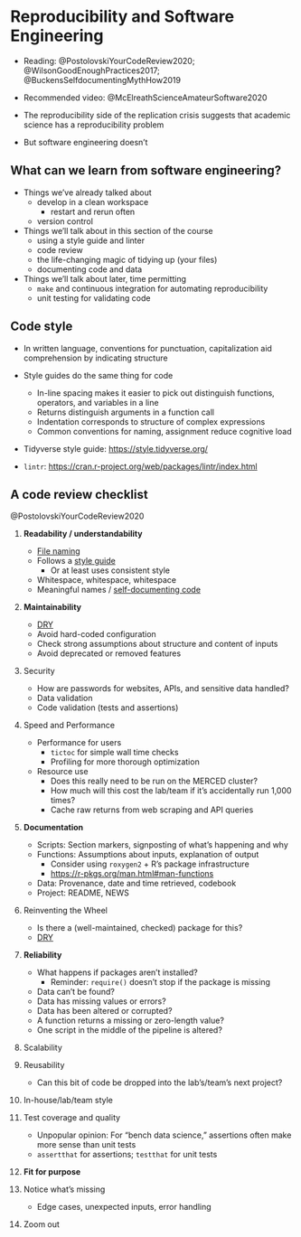 # Reproducibility and Software Engineering #

- Reading: @PostolovskiYourCodeReview2020; @WilsonGoodEnoughPractices2017; @BuckensSelfdocumentingMythHow2019
- Recommended video:  @McElreathScienceAmateurSoftware2020

- The reproducibility side of the replication crisis suggests that academic science has a reproducibility problem
- But software engineering doesn't


## What can we learn from software engineering? ##

- Things we've already talked about
    - develop in a clean workspace
        - restart and rerun often
    - version control

- Things we'll talk about in this section of the course
    - using a style guide and linter
    - code review
    - the life-changing magic of tidying up (your files)
    - documenting code and data

- Things we'll talk about later, time permitting
    - `make` and continuous integration for automating reproducibility
    - unit testing for validating code


## Code style ##

- In written language, conventions for punctuation, capitalization aid comprehension by indicating structure

- Style guides do the same thing for code
    - In-line spacing makes it easier to pick out distinguish functions, operators, and variables in a line
    - Returns distinguish arguments in a function call
    - Indentation corresponds to structure of complex expressions
    - Common conventions for naming, assignment reduce cognitive load

- Tidyverse style guide:  <https://style.tidyverse.org/>

- `lintr`: <https://cran.r-project.org/web/packages/lintr/index.html>


## A code review checklist ##

@PostolovskiYourCodeReview2020

1. **Readability / understandability**
    - [File naming](https://style.tidyverse.org/files.html)
    - Follows a [style guide](https://style.tidyverse.org/)
        - Or at least uses consistent style
    - Whitespace, whitespace, whitespace
    - Meaningful names / [self-documenting code](https://dev.to/woubuc/self-documenting-is-a-myth-and-how-to-make-your-code-self-documenting-3h2n)
    
2. **Maintainability**
    - [DRY](https://en.wikipedia.org/wiki/Don%27t_repeat_yourself)
    - Avoid hard-coded configuration
    - Check strong assumptions about structure and content of inputs
    - Avoid deprecated or removed features

3. Security
    - How are passwords for websites, APIs, and sensitive data handled? 
    - Data validation
    - Code validation (tests and assertions)

4. Speed and Performance
    - Performance for users
        - `tictoc` for simple wall time checks
        - Profiling for more thorough optimization
    - Resource use
        - Does this really need to be run on the MERCED cluster? 
        - How much will this cost the lab/team if it's accidentally run 1,000 times?
        - Cache raw returns from web scraping and API queries

5. **Documentation**
    - Scripts: Section markers, signposting of what's happening and why
    - Functions: Assumptions about inputs, explanation of output
        - Consider using `roxygen2` + R's package infrastructure
        - <https://r-pkgs.org/man.html#man-functions>
    - Data: Provenance, date and time retrieved, codebook
    - Project: README, NEWS

6. Reinventing the Wheel
    - Is there a (well-maintained, checked) package for this? 
    - [DRY](https://en.wikipedia.org/wiki/Don%27t_repeat_yourself)

7. **Reliability**
    - What happens if packages aren't installed?
        - Reminder: `require()` doesn't stop if the package is missing
    - Data can't be found?
    - Data has missing values or errors? 
    - Data has been altered or corrupted? 
    - A function returns a missing or zero-length value? 
    - One script in the middle of the pipeline is altered? 
    
8. Scalability

9. Reusability
    - Can this bit of code be dropped into the lab's/team's next project? 

10. In-house/lab/team style

11. Test coverage and quality
    - Unpopular opinion: For "bench data science," assertions often make more sense than unit tests
    - `assertthat` for assertions; `testthat` for unit tests
    
12. **Fit for purpose**

13. Notice what's missing
    - Edge cases, unexpected inputs, error handling
    
14. Zoom out

